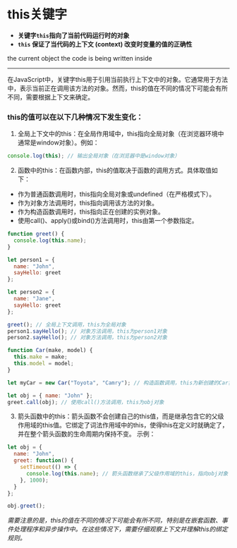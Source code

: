 
# this关键字

- **关键字`this`指向了当前代码运行时的对象**
- **`this` 保证了当代码的上下文 (context) 改变时变量的值的正确性**

<Callout type="info">
  the current object the code is being written inside
</Callout>

---

在JavaScript中，关键字this用于引用当前执行上下文中的对象。它通常用于方法中，表示当前正在调用该方法的对象。然而，this的值在不同的情况下可能会有所不同，需要根据上下文来确定。

### this的值可以在以下几种情况下发生变化：

1. 全局上下文中的this：在全局作用域中，this指向全局对象（在浏览器环境中通常是window对象）。例如：

```javascript
console.log(this); // 输出全局对象（在浏览器中是window对象）
```

2. 函数中的this：在函数内部，this的值取决于函数的调用方式。具体取值如下：
- 作为普通函数调用时，this指向全局对象或undefined（在严格模式下）。
- 作为对象方法调用时，this指向调用该方法的对象。
- 作为构造函数调用时，this指向正在创建的实例对象。
- 使用call()、apply()或bind()方法调用时，this由第一个参数指定。


```javascript filename="example.js"
function greet() {
  console.log(this.name);
}

let person1 = {
  name: "John",
  sayHello: greet
};

let person2 = {
  name: "Jane",
  sayHello: greet
};

greet(); // 全局上下文调用，this为全局对象
person1.sayHello(); // 对象方法调用，this为person1对象
person2.sayHello(); // 对象方法调用，this为person2对象

function Car(make, model) {
  this.make = make;
  this.model = model;
}

let myCar = new Car("Toyota", "Camry"); // 构造函数调用，this为新创建的Car实例

let obj = { name: "John" };
greet.call(obj); // 使用call()方法调用，this为obj对象
```

3. 箭头函数中的this：箭头函数不会创建自己的this值，而是继承包含它的父级作用域的this值。它绑定了词法作用域中的this，使得this在定义时就确定了，并在整个箭头函数的生命周期内保持不变。
示例：

```javascript filename="example.js"
let obj = {
  name: "John",
  greet: function() {
    setTimeout(() => {
      console.log(this.name); // 箭头函数继承了父级作用域的this，指向obj对象
    }, 1000);
  }
};

obj.greet();
```

*需要注意的是，this的值在不同的情况下可能会有所不同，特别是在嵌套函数、事件处理程序和异步操作中。在这些情况下，需要仔细观察上下文并理解this的绑定规则。*